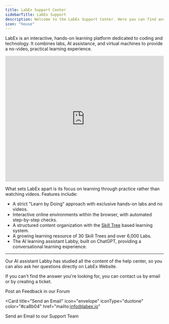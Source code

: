 ```yaml
---
title: LabEx Support Center
sidebarTitle: LabEx Support
description: Welcome to the LabEx Support Center. Here you can find answers to our most frequently asked questions.
icon: "house"
---
```


LabEx is an interactive, hands-on learning platform dedicated to coding and technology. It combines labs, AI assistance, and virtual machines to provide a no-video, practical learning experience.

<iframe
  width="100%"
  height="400"
  src="https://www.youtube.com/embed/ZMH_HfbS-wY"
  title="YouTube video player"
  frameBorder="0"
  allow="accelerometer; autoplay; clipboard-write; encrypted-media; gyroscope; picture-in-picture"
  allowFullScreen
></iframe>

What sets LabEx apart is its focus on learning through practice rather than watching videos. Features include:

- A strict "Learn by Doing" approach with exclusive hands-on labs and no videos.
- Interactive online environments within the browser, with automated step-by-step checks.
- A structured content organization with the [Skill Tree](/using-labex/quick-start#skill-trees) based learning system.
- A growing learning resource of 30 Skill Trees and over 6,000 Labs.
- The AI learning assistant Labby, built on ChatGPT, providing a conversational learning experience.

---

Our AI assistant Labby has studied all the content of the help center, so you can also ask her questions directly on LabEx Website.

If you can't find the answer you're looking for, you can contact us by email or by creating a ticket.

<CardGroup cols={2}>
<Card
title="Post an Feedback"
icon="comments"
iconType="duotone"
color="#ca8b04"
href="https://labex.io/questions/933"
>
Post an Feedback in our Forum
</Card>

<Card
title="Send an Email"
icon="envelope"
iconType="duotone"
color="#ca8b04"
href="mailto:info@labex.io"
>
Send an Email to our Support Team
</Card>
</CardGroup>
